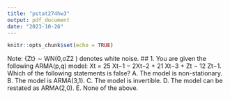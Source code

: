 ```yaml
---
title: "pstat274hw3"
output: pdf_document
date: "2023-10-26"
---
```


```r
knitr::opts_chunk$set(echo = TRUE)
```

Note: {Zt} ∼ WN(0,σZ2 ) denotes white noise.
## 1. You are given the following ARMA(p,q) model: Xt = 25 Xt−1 − 2Xt−2 + 21 Xt−3 + Zt − 12 Zt−1. Which of the following statements is false?
A. The model is non-stationary.
B. The model is ARMA(3,1).
C. The model is invertible.
D. The model can be restated as ARMA(2,0). E. None of the above.
